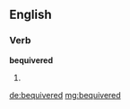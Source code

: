 ==English==

===Verb===
'''bequivered'''

# {{past of|bequiver}}

[[de:bequivered]]
[[mg:bequivered]]